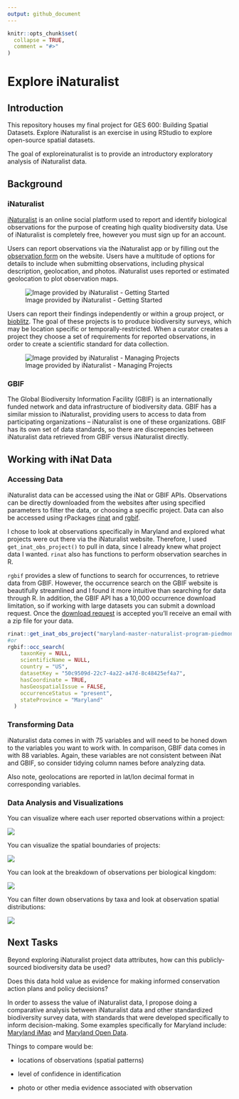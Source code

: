 ```yaml
---
output: github_document
---
```


```r
knitr::opts_chunk$set(
  collapse = TRUE,
  comment = "#>"
)
```

# Explore iNaturalist

## Introduction

This repository houses my final project for GES 600: Building Spatial Datasets. Explore iNaturalist is an exercise in using RStudio to explore open-source spatial datasets.

The goal of exploreinaturalist is to provide an introductory exploratory analysis of iNaturalist data.

## Background

### iNaturalist

[iNaturalist](https://www.inaturalist.org/) is an online social platform used to report and identify biological observations for the purpose of creating high quality biodiversity data. Use of iNaturalist is completely free, however you must sign up for an account.

Users can report observations via the iNaturalist app or by filling out the [observation form](https://www.inaturalist.org/observations/upload) on the website. Users have a multitude of options for details to include when submitting observations, including physical description, geolocation, and photos. iNaturalist uses reported or estimated geolocation to plot observation maps.

![Image provided by iNaturalist - Getting Started](https://static.inaturalist.org/wiki_page_attachments/492-original.png)

Users can report their findings independently or within a group project, or [bioblitz](https://www.inaturalist.org/pages/bioblitz+guide). The goal of these projects is to produce biodiversity surveys, which may be location specific or temporally-restricted. When a curator creates a project they choose a set of requirements for reported observations, in order to create a scientific standard for data collection.

![Image provided by iNaturalist - Managing Projects](images/Screen%20Shot%202018-06-18%20at%209.39.08%20PM.png)

### GBIF

The Global Biodiversity Information Facility (GBIF) is an internationally funded network and data infrastructure of biodiversity data. GBIF has a similar mission to iNaturalist, providing users to access to data from participating organizations -- iNaturalist is one of these organizations. GBIF has its own set of data standards, so there are discrepencies between iNaturalist data retrieved from GBIF versus iNaturalist directly.

## Working with iNat Data

### Accessing Data

iNaturalist data can be accessed using the iNat or GBIF APIs. Observations can be directly downloaded from the websites after using specified parameters to filter the data, or choosing a specific project. Data can also be accessed using rPackages [rinat](https://github.com/ropensci/rinat) and [rgbif](https://github.com/ropensci/rgbif).

I chose to look at observations specifically in Maryland and explored what projects were out there via the iNaturalist website. Therefore, I used `get_inat_obs_project()` to pull in data, since I already knew what project data I wanted. `rinat` also has functions to perform observation searches in R.

`rgbif` provides a slew of functions to search for occurrences, to retrieve data from GBIF. However, the occurrence search on the GBIF website is beautifully streamlined and I found it more intuitive than searching for data through R. In addition, the GBIF API has a 10,000 occurrence download limitation, so if working with large datasets you can submit a download request. Once the [download request](https://www.gbif.org/occurrence/download/request) is accepted you'll receive an email with a zip file for your data.

```r
rinat::get_inat_obs_project("maryland-master-naturalist-program-piedmont-region", type = "observations")
#or
rgbif::occ_search(
    taxonKey = NULL,
    scientificName = NULL,
    country = "US",
    datasetKey = "50c9509d-22c7-4a22-a47d-8c48425ef4a7",
    hasCoordinate = TRUE,
    hasGeospatialIssue = FALSE,
    occurrenceStatus = "present",
    stateProvince = "Maryland"
  )
```

### Transforming Data

iNaturalist data comes in with 75 variables and will need to be honed down to the variables you want to work with. In comparison, GBIF data comes in with 88 variables. Again, these variables are not consistent between iNat and GBIF, so consider tidying column names before analyzing data.

Also note, geolocations are reported in lat/lon decimal format in corresponding variables.

### Data Analysis and Visualizations

You can visualize where each user reported observations within a project:

![](deliverables/piedmont_user_map.png)

You can visualize the spatial boundaries of projects:

![](deliverables/masternat_map.png)

You can look at the breakdown of observations per biological kingdom:

![](deliverables/GBIF_kingdoms_bar.png)

You can filter down observations by taxa and look at observation spatial distributions:

![](deliverables/MD_corvid_sightings.png)

## Next Tasks

Beyond exploring iNaturalist project data attributes, how can this publicly-sourced biodiversity data be used?

Does this data hold value as evidence for making informed conservation action plans and policy decisions?

In order to assess the value of iNaturalist data, I propose doing a comparative analysis between iNaturalist data and other standardized biodiversity survey data, with standards that were developed specifically to inform decision-making. Some examples specifically for Maryland include: [Maryland iMap](https://imap.maryland.gov/) and [Maryland Open Data](https://opendata.maryland.gov/).

Things to compare would be:

-   locations of observations (spatial patterns)

-   level of confidence in identification

-   photo or other media evidence associated with observation
